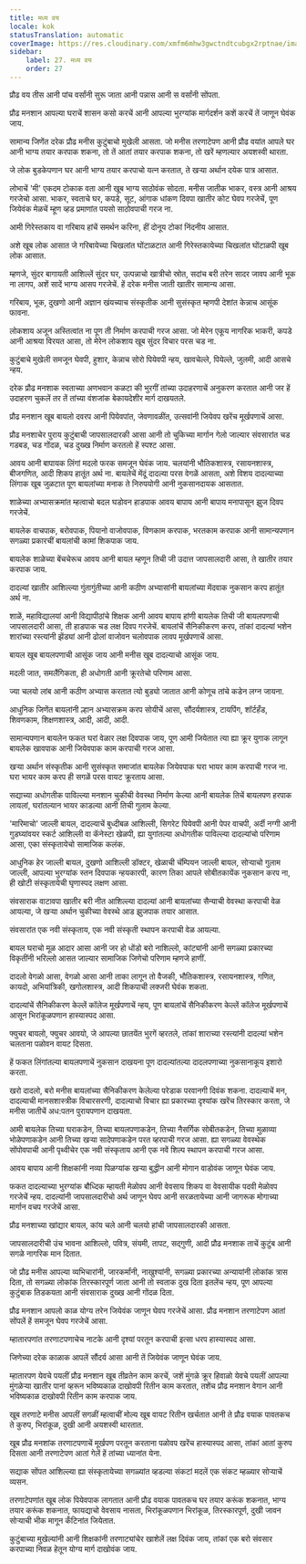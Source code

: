 ```yaml
---
title: मध्य वय
locale: kok
statusTranslation: automatic
coverImage: https://res.cloudinary.com/xmfm6mhw3gwctndtcubgx2rptnae/image/upload/v1740337243/small_cover_educacion_fundamental_a051170f1c.webp
sidebar:
    label: 27. मध्य वय
    order: 27
---
```

प्रौढ वय तीस आनी पांच वर्सांनी सुरू जाता आनी पन्नास आनी स वर्सांनी सोंपता.

प्रौढ मनशान आपल्या घराचें शासन कसो करचें आनी आपल्या भुरग्यांक मार्गदर्शन कशें करचें तें जाणून घेवंक जाय.

सामान्य जिणेंत दरेक प्रौढ मनीस कुटुंबाचो मुखेली आसता. जो मनीस तरणाटेपण आनी प्रौढ वयांत आपले घर आनी भाग्य तयार करपाक शकना, तो तें आतां तयार करपाक शकना, तो खरें म्हणल्यार अयशस्वी थारता.

जे लोक बुडकेपणान घर आनी भाग्य तयार करपाचो यत्न करतात, ते खऱ्या अर्थान दयेक पात्र आसात.

लोभाचें 'मी' एकदम टोकाक वता आनी खूब भाग्य साठोवंक सोदता. मनीस जातीक भाकर, वस्त्र आनी आश्रय गरजेचो आसा. भाकर, स्वताचे घर, कपडे, सूट, आंगाक धांकण दिवपा खातीर कोट घेवप गरजेचें, पूण जियेवंक मेळचें म्हूण व्हड प्रमाणांत पयसो साठोवपाची गरज ना.

आमी गिरेस्तकाय वा गरिबाय हांचें समर्थन करिना, हीं दोनूय टोकां निंदनीय आसात.

अशे खूब लोक आसात जे गरिबायेच्या चिखलांत घोंटाळटात आनी गिरेस्तकायेच्या चिखलांत घोंटाळपी खूब लोक आसात.

म्हणजे, सुंदर बागायती आशिल्लें सुंदर घर, उत्पन्नाचो खात्रीचो स्रोत, सदांच बरी तरेन सादर जावप आनी भूक ना लागप, अशें सादें भाग्य आसप गरजेचें. हें दरेक मनीस जाती खातीर सामान्य आसा.

गरिबाय, भूक, दुखणो आनी अज्ञान खंयच्याच संस्कृतीक आनी सुसंस्कृत म्हणपी देशांत केन्नाच आसूंक फावना.

लोकशाय अजून अस्तित्वांत ना पूण ती निर्माण करपाची गरज आसा. जो मेरेन एकूय नागरिक भाकरी, कपडे आनी आश्रया विरयत आसा, तो मेरेन लोकशाय खूब सुंदर विचार परस चड ना.

कुटुंबाचे मुखेली समजून घेवपी, हुशार, केन्नाच सोरो पियेवपी न्हय, खावचेल्ले, पियेल्ले, जुलमी, आदी आसचे न्हय.

दरेक प्रौढ मनशाक स्वताच्या अणभवान कळटा की भुरगीं तांच्या उदाहरणाचें अनुकरण करतात आनी जर हें उदाहरण चुकलें तर तें तांच्या वंशजांक बेकायदेशीर मार्ग दाखयतले.

प्रौढ मनशान खूब बायलो दवरप आनी पियेवपांत, जेवणावळींत, उत्सवांनी जियेवप खरेंच मूर्खपणाचें आसा.

प्रौढ मनशाचेर पुराय कुटुंबाची जापसालदारकी आसा आनी तो चुकिच्या मार्गान गेलो जाल्यार संवसारांत चड गडबड, चड गोंदळ, चड दुख्ख निर्माण करतलो हें स्पश्ट आसा.

आवय आनी बापायक लिंगां मदलो फरक समजून घेवंक जाय. चलयांनी भौतिकशास्त्र, रसायनशास्त्र, बीजगणित, आदी शिकप हातूंत अर्थ ना. बायलेचें मेंदूं दादल्या परस वेगळें आसता, अशे विशय दादल्याच्या लिंगाक खूब जुळटात पूण बायलांच्या मनाक ते निरुपयोगी आनी नुकसानदायक आसतात.

शाळेच्या अभ्यासक्रमांत म्हत्वाचो बदल घडोवन हाडपाक आवय बापाय आनी बापाय मनापासून झुज दिवप गरजेचें.

बायलेक वाचपाक, बरोवपाक, पियानो वाजोवपाक, विणकाम करपाक, भरतकाम करपाक आनी सामान्यपणान सगळ्या प्रकारचीं बायलांची कामां शिकपाक जाय.

बायलेक शाळेच्या बेंचचेरूच आवय आनी बायल म्हणून तिची जी उदात्त जापसालदारी आसा, ते खातीर तयार करपाक जाय.

दादल्यां खातीर आशिल्ल्या गुंतागुंतीच्या आनी कठीण अभ्यासांनी बायलांच्या मेंदवाक नुकसान करप हातूंत अर्थ ना.

शाळें, महाविद्यालयां आनी विद्यापीठांचे शिक्षक आनी आवय बापाय हांणी बायलेक तिची जी बायलपणाची जापसालदारी आसा, ती हाडपाक चड लक्ष दिवप गरजेचें. बायलांचें सैनिकीकरण करप, तांकां दादल्यां भशेन शारांच्या रस्त्यांनी झेंड्यां आनी ढोलां वाजोवन चलोवपाक लावप मूर्खपणाचें आसा.

बायल खूब बायलपणाची आसूंक जाय आनी मनीस खूब दादल्याचो आसूंक जाय.

मदली जात, समलैंगिकता, ही अधोगती आनी क्रूरतेचो परिणाम आसा.

ज्या चलयो लांब आनी कठीण अभ्यास करतात त्यो बुड्यो जातात आनी कोणूच तांचे कडेन लग्न जायना.

आधुनिक जिणेंत बायलांनी ल्हान अभ्यासक्रम करप सोयीचें आसा, सौंदर्यशास्त्र, टायपिंग, शॉर्टहँड, शिवणकाम, शिक्षणशास्त्र, आदी, आदी, आदी.

सामान्यपणान बायलेन फकत घरां वेळार लक्ष दिवपाक जाय, पूण आमी जियेतात त्या ह्या क्रूर युगाक लागून बायलेक खावपाक आनी जियेवपाक काम करपाची गरज आसा.

खऱ्या अर्थान संस्कृतीक आनी सुसंस्कृत समाजांत बायलेक जियेवपाक घरा भायर काम करपाची गरज ना. घरा भायर काम करप ही सगळें परस वायट क्रूरताय आसा.

सद्याच्या अधोगतीक पाविल्ल्या मनशान चुकीची वेवस्था निर्माण केल्या आनी बायलेक तिचें बायलपण हरपाक लायलां, घरांतल्यान भायर काडल्या आनी तिची गुलाम केल्या.

'मारिमाचो' जाल्ली बायल, दादल्याचें बुध्दीबळ आशिल्ली, सिगरेट पियेवपी आनी पेपर वाचपी, अर्दी नग्गी आनी गुडघ्यांवयर स्कर्ट आशिल्ली वा कॅनेस्टा खेळपी, ह्या युगांतल्या अधोगतीक पाविल्ल्या दादल्यांचो परिणाम आसा, एका संस्कृतायेचो सामाजिक कलंक.

आधुनिक हेर जाल्ली बायल, दुखणो आशिल्ली डॉक्टर, खेळाची चॅम्पियन जाल्ली बायल, सोऱ्याचो गुलाम जाल्ली, आपल्या भुरग्यांक स्तन दिवपाक न्हयकारपी, कारण तिका आपले सोबीतकायेंक नुकसान करप ना, ही खोटी संस्कृतायेची घृणास्पद लक्षण आसा.

संवसाराक वाटावपा खातीर बरी नीत आशिल्ल्या दादल्यां आनी बायलांच्या सैन्याची वेवस्था करपाची वेळ आयल्या, जे खऱ्या अर्थान चुकीच्या वेवस्थे आड झुजपाक तयार आसात.

संवसारांत एक नवी संस्कृताय, एक नवी संस्कृती स्थापन करपाची वेळ आयल्या.

बायल घराचो मूळ आदार आसा आनी जर हो धोंडो बरो नाशिल्लो, कांट्यांनी आनी सगळ्या प्रकारच्या विकृतींनी भरिल्लो आसत जाल्यार सामाजिक जिणेचो परिणाम म्हणजे हाणीं.

दादलो वेगळो आसा, वेगळो आसा आनी ताका लागून तो वैजकी, भौतिकशास्त्र, रसायनशास्त्र, गणित, कायदो, अभियांत्रिकी, खगोलशास्त्र, आदी शिकपाची लक्जरी घेवंक शकता.

दादल्यांचें सैनिकीकरण केल्लें कॉलेज मूर्खपणाचें न्हय, पूण बायलांचें सैनिकीकरण केल्लें कॉलेज मूर्खपणाचें आसून भिरांकूळपणान हास्यास्पद आसा.

फ्युचर बायलो, फ्युचर आवयो, जे आपल्या छातयेंत भुरगें व्हरतले, तांकां शाराच्या रस्त्यांनी दादल्यां भशेन चलताना पळोवन वायट दिसता.

हें फकत लिंगांतल्या बायलपणाचें नुकसान दाखयना पूण दादल्यांतल्या दादलपणाच्या नुकसानाकूय इशारो करता.

खरो दादलो, बरो मनीस बायलांच्या सैनिकीकरण केलेल्या परेडाक परवानगी दिवंक शकना. दादल्याचें मन, दादल्याची मानसशास्त्रीक विचारसरणी, दादल्याचो विचार ह्या प्रकारच्या दृश्यांक खरेंच तिरस्कार करता, जे मनीस जातीचें अध:पतन पुरायपणान दाखयता.

आमी बायलेक तिच्या घराकडेन, तिच्या बायलपणाकडेन, तिच्या नैसर्गिक सोबीतकडेन, तिच्या मुळाव्या भोळेपणाकडेन आनी तिच्या खऱ्या सादेपणाकडेन परत व्हरपाची गरज आसा. ह्या सगळ्या वेवस्थेक सोंपोवपाची आनी पृथ्वीचेर एक नवी संस्कृताय आनी एक नवें शिल्प स्थापन करपाची गरज आसा.

आवय बापाय आनी शिक्षकांनी नव्या पिळग्यांक खऱ्या बुद्धीन आनी मोगान वाडोवंक जाणून घेवंक जाय.

फकत दादल्याच्या भुरग्यांक बौध्दिक म्हायती मेळोवप आनी वेवसाय शिकप वा वेवसायीक पदवी मेळोवप गरजेचें न्हय. दादल्यांनी जापसालदारीचो अर्थ जाणून घेवप आनी सरळतायेच्या आनी जागरूक मोगाच्या मार्गान वचप गरजेचें आसा.

प्रौढ मनशाच्या खांद्यार बायल, कांय चले आनी चलयो हांची जापसालदारकी आसता.

जापसालदारीची उंच भावना आशिल्लो, पवित्र, संयमी, तापट, सद्गुणी, आदी प्रौढ मनशाक ताचें कुटुंब आनी सगळे नागरिक मान दितात.

जो प्रौढ मनीस आपल्या व्यभिचारांनी, जारकर्मांनी, नाखुश्यांनी, सगळ्या प्रकारच्या अन्यायांनी लोकांक त्रास दिता, तो सगळ्या लोकांक तिरस्कारपूर्ण जाता आनी तो स्वताक दुख दिता इतलेंच न्हय, पूण आपल्या कुटुंबाक तिडकयता आनी संवसाराक दुख्ख आनी गोंदळ दिता.

प्रौढ मनशान आपलो काळ योग्य तरेन जियेवंक जाणून घेवप गरजेचें आसा. प्रौढ मनशान तरणाटेपण आतां सोंपलें हें समजून घेवप गरजेचें आसा.

म्हातारपणांत तरणाटपणाचेच नाटके आनी दृश्यां परतून करपाची इत्सा धरप हास्यास्पद आसा.

जिणेच्या दरेक काळाक आपलें सौंदर्य आसा आनी तें जियेवंक जाणून घेवंक जाय.

म्हातारपण येवचे पयलीं प्रौढ मनशान खूब तीव्रतेन काम करचें, जशें मुंगळे क्रूर हिवाळो येवचे पयलीं आपल्या मुंगळेऱ्या खातीर पानां व्हरून भविष्यकाळ दाखोवपी रितीन काम करतात, तशेंच प्रौढ मनशान वेगान आनी भविष्यकाळ दाखोवपी रितीन काम करपाक जाय.

खूब तरणाटे मनीस आपलीं सगळीं म्हत्वाचीं मोल्य खूब वायट रितीन खर्चतात आनी ते प्रौढ वयाक पावतकच ते कुरुप, भिरांकूळ, दुखी आनी अयशस्वी थारतात.

खूब प्रौढ मनशांक तरणाटपणाचें मूर्खपण परतून करताना पळोवप खरेंच हास्यास्पद आसा, तांकां आतां कुरुप दिसता आनी तरणाटेपण आतां गेलें हें तांच्या ध्यानांत येना.

सद्याक सोंपत आशिल्ल्या ह्या संस्कृतायेच्या सगळ्यांत व्हडल्या संकटां मदलें एक संकट म्हळ्यार सोऱ्याचें व्यसन.

तरणाटेपणांत खूब लोक पियेवपाक लागतात आनी प्रौढ वयाक पावतकच घर तयार करूंक शकनात, भाग्य तयार करूंक शकनात, फायद्याचो वेवसाय नासता, भिरांकूळपणान भिरांकूळ, तिरस्कारपूर्ण, दुखी जावन सोऱ्याची भीक मागून कँटिनांत जियेतात.

कुटुंबाच्या मुखेल्यांनी आनी शिक्षकांनी तरणाट्यांचेर खाशेलें लक्ष दिवंक जाय, तांकां एक बरो संवसार करपाच्या निवळ हेतून योग्य मार्ग दाखोवंक जाय.

